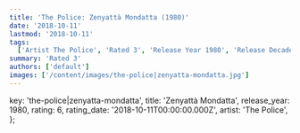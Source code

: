 ```yaml
---
title: 'The Police: Zenyattà Mondatta (1980)'
date: '2018-10-11'
lastmod: '2018-10-11'
tags:
  ['Artist The Police', 'Rated 3', 'Release Year 1980', 'Release Decade 1980']
summary: 'Rated 3'
authors: ['default']
images: ['/content/images/the-police|zenyatta-mondatta.jpg']
---
```


  key: 'the-police|zenyatta-mondatta',
  title: 'Zenyattà Mondatta',
  release_year: 1980,
  rating: 6,
  rating_date: '2018-10-11T00:00:00.000Z',
  artist: 'The Police',
};

<MusicRating data={data} />
